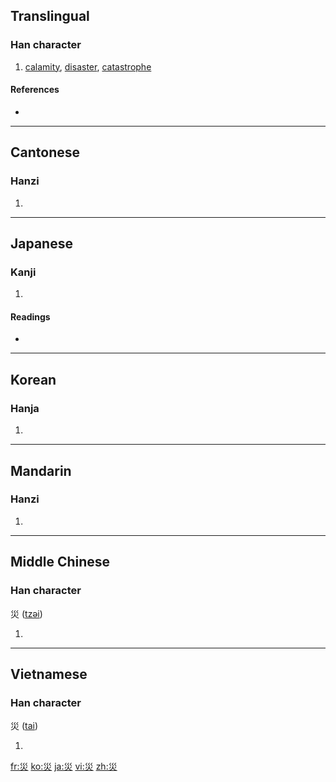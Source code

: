 {{also|灾|烖}}
==Translingual==

===Han character===
{{Han char|rn=86|rad=火|as=03|sn=7|four=2280<sub>9</sub>|canj=女女火 (VVF)}}

# [[calamity]], [[disaster]], [[catastrophe]]

====References====
* {{Han ref|kx=0666.180|dkj=18879|dj=1075.230|hdz=32190.060|uh=707D|ud=28797|bh=A861|bd=43105}}

----

==Cantonese==

===Hanzi===
{{yue-hanzi|jyut=|y=joi1|sim=灾}}

# {{defn|Cantonese|sort=火03}}

----

==Japanese==

===Kanji===
{{ja-kanji|grade=5|rs=火03}}

# {{defn|Japanese}}

====Readings====
* {{ja-readings|on=[[さい]] (sai)|kun=[[わざわい]] (wazawai)}}

----

==Korean==

===Hanja===
{{ko-hanja|hangeul=재|eumhun=|rv=jae|mr=chae|y=cay}}

# {{defn|Korean|sort=火03}}

----

==Mandarin==

===Hanzi===
{{cmn-hanzi|sim=灾|pin=[[zāi]] ([[zai1]])|wg=tsai<sup>1</sup>}}

# {{defn|Mandarin|sort=火03}}

----

==Middle Chinese==

===Han character===
災 ([[tzəi]])

# {{defn|Middle Chinese|sort=火03}}

----

==Vietnamese==

===Han character===
災 ([[tai]])

# {{defn|Vietnamese|sort=火03}}

[[fr:災]]
[[ko:災]]
[[ja:災]]
[[vi:災]]
[[zh:災]]